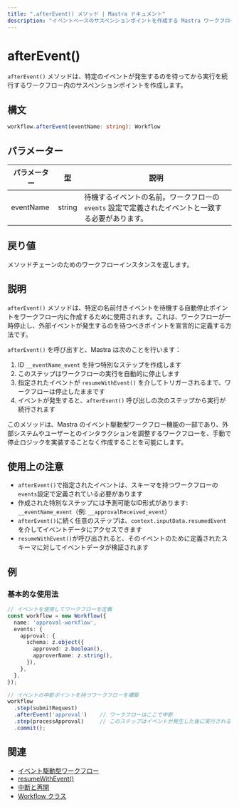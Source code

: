 ```yaml
---
title: ".afterEvent() メソッド | Mastra ドキュメント"
description: "イベントベースのサスペンションポイントを作成する Mastra ワークフローの afterEvent メソッドのリファレンス。"
---
```


# afterEvent()

`afterEvent()` メソッドは、特定のイベントが発生するのを待ってから実行を続行するワークフロー内のサスペンションポイントを作成します。

## 構文

```typescript
workflow.afterEvent(eventName: string): Workflow
```

## パラメーター

| パラメーター | 型 | 説明 |
|-------------|------|-------------|
| eventName | string | 待機するイベントの名前。ワークフローの `events` 設定で定義されたイベントと一致する必要があります。 |

## 戻り値

メソッドチェーンのためのワークフローインスタンスを返します。

## 説明

`afterEvent()` メソッドは、特定の名前付きイベントを待機する自動停止ポイントをワークフロー内に作成するために使用されます。これは、ワークフローが一時停止し、外部イベントが発生するのを待つべきポイントを宣言的に定義する方法です。

`afterEvent()` を呼び出すと、Mastra は次のことを行います：

1. ID `__eventName_event` を持つ特別なステップを作成します
2. このステップはワークフローの実行を自動的に停止します
3. 指定されたイベントが `resumeWithEvent()` を介してトリガーされるまで、ワークフローは停止したままです
4. イベントが発生すると、`afterEvent()` 呼び出しの次のステップから実行が続行されます

このメソッドは、Mastra のイベント駆動型ワークフロー機能の一部であり、外部システムやユーザーとのインタラクションを調整するワークフローを、手動で停止ロジックを実装することなく作成することを可能にします。

## 使用上の注意

- `afterEvent()`で指定されたイベントは、スキーマを持つワークフローの`events`設定で定義されている必要があります
- 作成された特別なステップには予測可能なID形式があります: `__eventName_event`（例: `__approvalReceived_event`）
- `afterEvent()`に続く任意のステップは、`context.inputData.resumedEvent`を介してイベントデータにアクセスできます
- `resumeWithEvent()`が呼び出されると、そのイベントのために定義されたスキーマに対してイベントデータが検証されます

## 例

### 基本的な使用法

```typescript
// イベントを使用してワークフローを定義
const workflow = new Workflow({
  name: 'approval-workflow',
  events: {
    approval: {
      schema: z.object({
        approved: z.boolean(),
        approverName: z.string(),
      }),
    },
  },
});

// イベントの中断ポイントを持つワークフローを構築
workflow
  .step(submitRequest)
  .afterEvent('approval')    // ワークフローはここで中断
  .step(processApproval)     // このステップはイベントが発生した後に実行される
  .commit();
```
## 関連

- [イベント駆動型ワークフロー](./events.mdx)
- [resumeWithEvent()](./resumeWithEvent.mdx)
- [中断と再開](../../workflows/suspend-and-resume.mdx)
- [Workflow クラス](./workflow.mdx)
